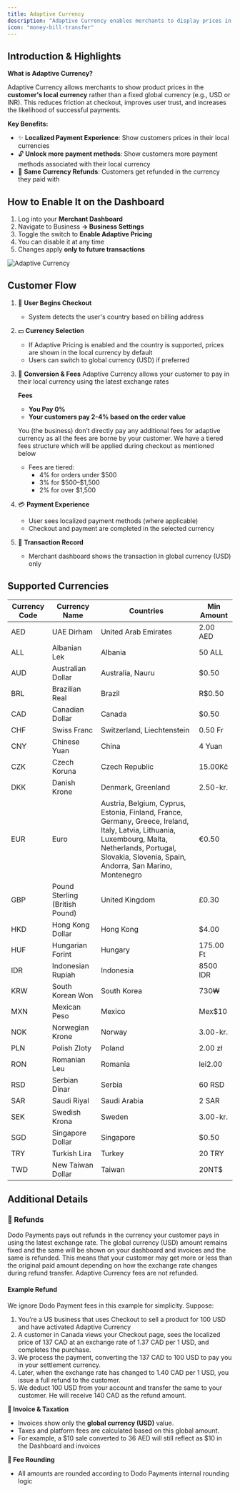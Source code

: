 ```yaml
---
title: Adaptive Currency
description: "Adaptive Currency enables merchants to display prices in customers' local currencies, reducing friction at checkout and improving conversion rates by providing a localized payment experience with automatic currency detection and conversion."
icon: "money-bill-transfer"
---
```


## Introduction & Highlights

**What is Adaptive Currency?**

Adaptive Currency allows merchants to show product prices in the **customer's local currency** rather than a fixed global currency (e.g., USD or INR). This reduces friction at checkout, improves user trust, and increases the likelihood of successful payments.

**Key Benefits:**
- ✨ **Localized Payment Experience**: Show customers prices in their local currencies
- 🔓 **Unlock more payment methods**: Show customers more payment methods associated with their local currency 
- 💱 **Same Currency Refunds**: Customers get refunded in the currency they paid with

## How to Enable It on the Dashboard

1. Log into your **Merchant Dashboard**
2. Navigate to Business **→ Business Settings**
3. Toggle the switch to **Enable Adaptive Pricing**
4. You can disable it at any time
5. Changes apply **only to future transactions**

<Frame>
  <img src="/images/our-features/adaptive_currency.png" alt="Adaptive Currency"/>
</Frame>

## Customer Flow

1. 🏁 **User Begins Checkout**
   - System detects the user's country based on billing address

2. 💵 **Currency Selection**
   - If Adaptive Pricing is enabled and the country is supported, prices are shown in the local currency by default
   - Users can switch to global currency (USD) if preferred

3. 🔄 **Conversion & Fees**
   Adaptive Currency allows your customer to pay in their local currency using the latest exchange rates

   **Fees**

   - **You Pay 0%**
   - **Your customers pay 2-4% based on the order value**

   You (the business) don’t directly pay any additional fees for adaptive currency as all the fees are borne by your customer. We have a tiered fees structure which will be applied during checkout as mentioned below 

   - Fees are tiered:
      - 4% for orders under \$500
      - 3% for \$500–\$1,500
      - 2% for over \$1,500

4. 💳 **Payment Experience**
   - User sees localized payment methods (where applicable)
   - Checkout and payment are completed in the selected currency

5. 📝 **Transaction Record**
   - Merchant dashboard shows the transaction in global currency (USD) only

## Supported Currencies

| Currency Code | **Currency Name**  | **Countries** | **Min Amount** |
| --- | --- | --- | --- |
| AED | UAE Dirham | United Arab Emirates | 2.00 AED |
| ALL | Albanian Lek | Albania | 50 ALL |
| AUD | Australian Dollar | Australia, Nauru | $0.50 |
| BRL | Brazilian Real | Brazil | R$0.50 |
| CAD | Canadian Dollar | Canada | $0.50 |
| CHF | Swiss Franc | Switzerland, Liechtenstein | 0.50 Fr |
| CNY | Chinese Yuan  | China | 4 Yuan |
| CZK | Czech Koruna | Czech Republic | 15.00Kč |
| DKK | Danish Krone | Denmark, Greenland | 2.50-kr. |
| EUR | Euro | Austria, Belgium, Cyprus, Estonia, Finland, France, Germany, Greece, Ireland, Italy, Latvia, Lithuania, Luxembourg, Malta, Netherlands, Portugal, Slovakia, Slovenia, Spain, Andorra, San Marino, Montenegro | €0.50 |
| GBP | Pound Sterling (British Pound) | United Kingdom | £0.30 |
| HKD | Hong Kong Dollar | Hong Kong | $4.00 |
| HUF | Hungarian Forint | Hungary | 175.00 Ft |
| IDR | Indonesian Rupiah | Indonesia | 8500 IDR |
| KRW | South Korean Won | South Korea | 730₩ |
| MXN | Mexican Peso | Mexico | Mex$10 |
| NOK | Norwegian Krone | Norway | 3.00-kr. |
| PLN | Polish Zloty | Poland | 2.00 zł |
| RON | Romanian Leu | Romania | lei2.00 |
| RSD | Serbian Dinar | Serbia | 60 RSD |
| SAR | Saudi Riyal | Saudi Arabia | 2 SAR |
| SEK | Swedish Krona | Sweden | 3.00-kr. |
| SGD | Singapore Dollar | Singapore | $0.50 |
| TRY | Turkish Lira | Turkey | 20 TRY |
| TWD | New Taiwan Dollar | Taiwan | 20NT$ |

## Additional Details

### 🔄 Refunds

Dodo Payments pays out refunds in the currency your customer pays in using the latest exchange rate. The global currency (USD) amount remains fixed and the same will be shown on your dashboard and invoices and the same is refunded. This means that your customer may get more or less than the original paid amount depending on how the exchange rate changes during refund transfer. Adaptive Currency fees are not refunded.

#### Example Refund

We ignore Dodo Payment fees in this example for simplicity. Suppose:

1. You’re a US business that uses Checkout to sell a product for 100 USD and have activated Adaptive Currency
2. A customer in Canada views your Checkout page, sees the localized price of 137 CAD at an exchange rate of 1.37 CAD per 1 USD, and completes the purchase.
3. We process the payment, converting the 137 CAD to 100 USD to pay you in your settlement currency.
4. Later, when the exchange rate has changed to 1.40 CAD per 1 USD, you issue a full refund to the customer.
5. We deduct 100 USD from your account and transfer the same to your customer. He will receive 140 CAD as the refund amount.

**📄 Invoice & Taxation**
- Invoices show only the **global currency (USD)** value.
- Taxes and platform fees are calculated based on this global amount.
- For example, a \$10 sale converted to 36 AED will still reflect as $10 in the Dashboard and invoices

**🔢 Fee Rounding**
- All amounts are rounded according to Dodo Payments internal rounding logic